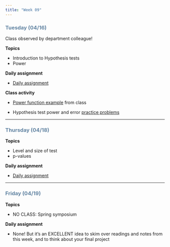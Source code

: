 ```yaml
---
title: "Week 09"
---
```


::: {style="color: #6284a2"}
### Tuesday (04/16)
:::

Class observed by department colleague!

**Topics**

-   Introduction to Hypothesis tests
-   Power

**Daily assignment**

-   [Daily assignment](daily/DA_17.pdf)

**Class activity**

-   [Power function example](class/power_fns.Rmd) from class

-   Hypothesis test power and error [practice problems](class/16_ht_1.pdf)

------------------------------------------------------------------------

::: {style="color: #6284a2"}
### Thursday (04/18)
:::

**Topics**

-   Level and size of test
-   p-values

**Daily assignment**

-   [Daily assignment](daily/DA_18.pdf)

------------------------------------------------------------------------

::: {style="color: #6284a2"}
### Friday (04/19)
:::

**Topics**

-   NO CLASS: Spring symposium

**Daily assignment**

-   None! But it's an EXCELLENT idea to skim over readings and notes from this week, and to think about your final project
